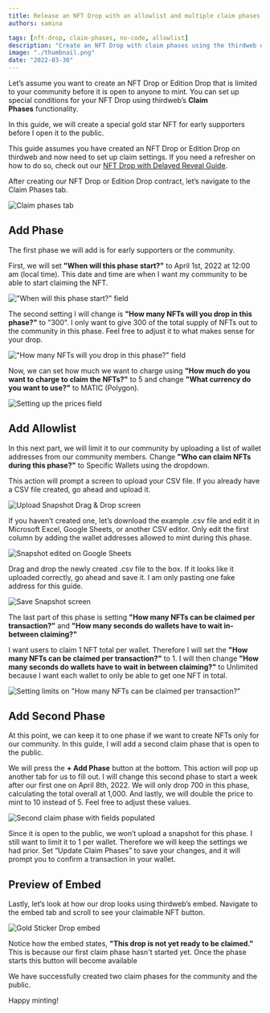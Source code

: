 ```yaml
---
title: Release an NFT Drop with an allowlist and multiple claim phases
authors: samina

tags: [nft-drop, claim-phases, no-code, allowlist]
description: "Create an NFT Drop with claim phases using the thirdweb dashboard"
image: "./thumbnail.png"
date: "2022-03-30"
---
```


Let’s assume you want to create an NFT Drop or Edition Drop that is limited to your community before it is open to anyone to mint. You can set up special conditions for your NFT Drop using thirdweb’s **Claim Phases** functionality.

In this guide, we will create a special gold star NFT for early supporters before I open it to the public.

This guide assumes you have created an NFT Drop or Edition Drop on thirdweb and now need to set up claim settings. If you need a refresher on how to do so, check out our [NFT Drop with Delayed Reveal Guide](/guides/nft-drop-with-delayed-reveal).

After creating our NFT Drop or Edition Drop contract, let’s navigate to the Claim Phases tab.

![Claim phases tab](./0.png)

## Add Phase

The first phase we will add is for early supporters or the community.

First, we will set **"When will this phase start?"** to April 1st, 2022 at 12:00 am (local time). This date and time are when I want my community to be able to start claiming the NFT.

!["When will this phase start?" field](./1.png)

The second setting I will change is **"How many NFTs will you drop in this phase?"** to "300". I only want to give 300 of the total supply of NFTs out to the community in this phase. Feel free to adjust it to what makes sense for your drop.

!["How many NFTs will you drop in this phase?" field](./2.png)

Now, we can set how much we want to charge using **"How much do you want to charge to claim the NFTs?"** to 5 and change **"What currency do you want to use?"** to MATIC (Polygon).

![Setting up the prices field](./3.png)

## Add Allowlist

In this next part, we will limit it to our community by uploading a list of wallet addresses from our community members. Change **"Who can claim NFTs during this phase?"** to Specific Wallets using the dropdown.

This action will prompt a screen to upload your CSV file. If you already have a CSV file created, go ahead and upload it.

![Upload Snapshot Drag & Drop screen](./4.png)

If you haven’t created one, let’s download the example .csv file and edit it in Microsoft Excel, Google Sheets, or another CSV editor. Only edit the first column by adding the wallet addresses allowed to mint during this phase.

![Snapshot edited on Google Sheets](./5.png)

Drag and drop the newly created .csv file to the box. If it looks like it uploaded correctly, go ahead and save it. I am only pasting one fake address for this guide.

![Save Snapshot screen](./6.png)

The last part of this phase is setting **"How many NFTs can be claimed per transaction?"** and **"How many seconds do wallets have to wait in-between claiming?"**

I want users to claim 1 NFT total per wallet. Therefore I will set the **"How many NFTs can be claimed per transaction?"** to 1. I will then change **"How many seconds do wallets have to wait in between claiming?"** to Unlimited because I want each wallet to only be able to get one NFT in total.

![Setting limits on "How many NFTs can be claimed per transaction?"](./7.png)

## Add Second Phase

At this point, we can keep it to one phase if we want to create NFTs only for our community. In this guide, I will add a second claim phase that is open to the public.

We will press the **+ Add Phase** button at the bottom. This action will pop up another tab for us to fill out. I will change this second phase to start a week after our first one on April 8th, 2022. We will only drop 700 in this phase, calculating the total overall at 1,000. And lastly, we will double the price to mint to 10 instead of 5. Feel free to adjust these values.

![Second claim phase with fields populated](./8.png)

Since it is open to the public, we won’t upload a snapshot for this phase. I still want to limit it to 1 per wallet. Therefore we will keep the settings we had prior.
Set “Update Claim Phases” to save your changes, and it will prompt you to confirm a transaction in your wallet.

## Preview of Embed

Lastly, let’s look at how our drop looks using thirdweb’s embed. Navigate to the embed tab and scroll to see your claimable NFT button.

![Gold Sticker Drop embed](./9.png)

Notice how the embed states, **"This drop is not yet ready to be claimed."** This is because our first claim phase hasn't started yet. Once the phase starts this button will become available

We have successfully created two claim phases for the community and the public.

Happy minting!
